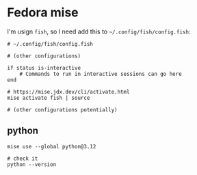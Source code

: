 # Fedora mise

I'm usign `fish`, so I need add this to `~/.config/fish/config.fish`:

```fish
# ~/.config/fish/config.fish

# (other configurations)

if status is-interactive
    # Commands to run in interactive sessions can go here
end

# https://mise.jdx.dev/cli/activate.html
mise activate fish | source

# (other configurations potentially)
```

## python

```fish
mise use --global python@3.12

# check it
python --version
```

